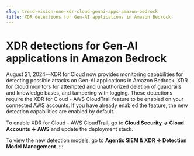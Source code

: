 ```yaml
---
slug: trend-vision-one-xdr-cloud-genai-apps-amazon-bedrock
title: XDR detections for Gen-AI applications in Amazon Bedrock
---
```

# XDR detections for Gen-AI applications in Amazon Bedrock

August 21, 2024—XDR for Cloud now provides monitoring capabilities for detecting possible attacks on Gen-AI applications in Amazon Bedrock. XDR for Cloud monitors for attempted and unauthorized deletion of guardrails and knowledge bases, and tampering with logging. These detections require the XDR for Cloud - AWS CloudTrail feature to be enabled on your connected AWS accounts. If you have already enabled the feature, the new detection capabilities are enabled by default.

To enable XDR for Cloud - AWS CloudTrail, go to **Cloud Security → Cloud Accounts → AWS** and update the deployment stack.

To view the new detection models, go to **Agentic SIEM & XDR → Detection Model Management**.
:::

